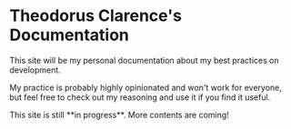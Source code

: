 # Theodorus Clarence's Documentation

This site will be my personal documentation about my best practices on development.

My practice is probably highly opinionated and won't work for everyone, but feel free to check out my reasoning and use it if you find it useful.


<Callout emoji="💡">
  This site is still **in progress**. More contents are coming!
</Callout>
